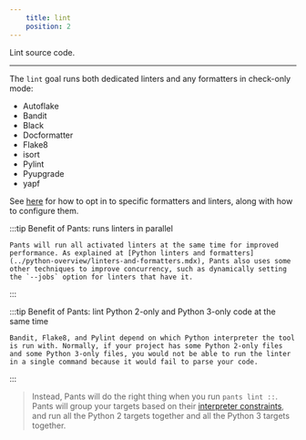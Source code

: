 ```yaml
---
    title: lint
    position: 2
---
```


Lint source code.

---

The `lint` goal runs both dedicated linters and any formatters in check-only mode:

- Autoflake
- Bandit
- Black
- Docformatter
- Flake8
- isort
- Pylint
- Pyupgrade
- yapf

See [here](../python-overview/linters-and-formatters.mdx) for how to opt in to specific formatters and linters, along with how to configure them.

:::tip Benefit of Pants: runs linters in parallel

    Pants will run all activated linters at the same time for improved performance. As explained at [Python linters and formatters](../python-overview/linters-and-formatters.mdx), Pants also uses some other techniques to improve concurrency, such as dynamically setting the `--jobs` option for linters that have it.

:::

:::tip Benefit of Pants: lint Python 2-only and Python 3-only code at the same time

    Bandit, Flake8, and Pylint depend on which Python interpreter the tool is run with. Normally, if your project has some Python 2-only files and some Python 3-only files, you would not be able to run the linter in a single command because it would fail to parse your code.

:::

> Instead, Pants will do the right thing when you run `pants lint ::`. Pants will group your targets based on their [interpreter constraints](../python-overview/interpreter-compatibility.mdx), and run all the Python 2 targets together and all the Python 3 targets together.
